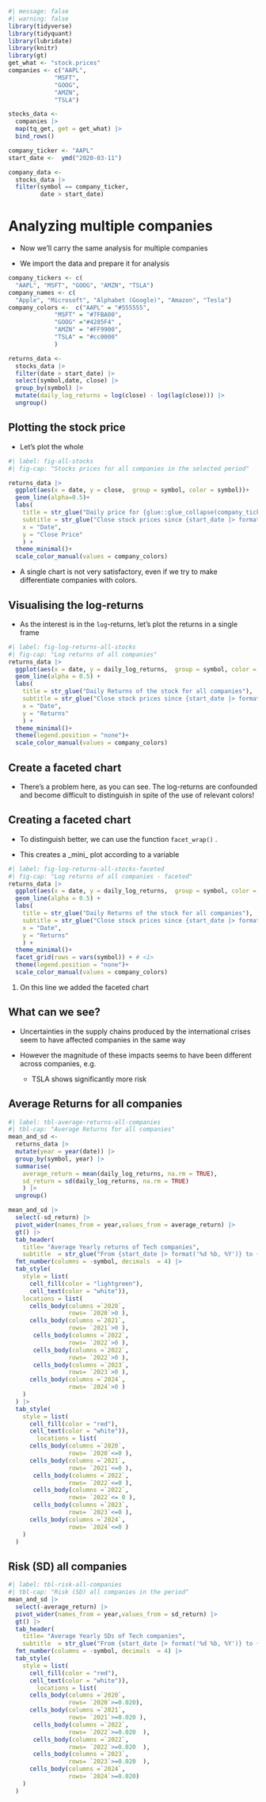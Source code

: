 ```r
#| message: false
#| warning: false
library(tidyverse)
library(tidyquant)
library(lubridate)
library(knitr)
library(gt)
get_what <- "stock.prices"
companies <- c("AAPL",
             "MSFT",
             "GOOG",
             "AMZN",
             "TSLA")

stocks_data <- 
  companies |> 
  map(tq_get, get = get_what) |> 
  bind_rows()

company_ticker <- "AAPL"
start_date <-  ymd("2020-03-11")

company_data <- 
  stocks_data |> 
  filter(symbol == company_ticker, 
         date > start_date) 
```

# Analyzing multiple companies

-   Now we'll carry the same analysis for multiple companies

-   We import the data and prepare it for analysis

```r
company_tickers <- c(
  "AAPL", "MSFT", "GOOG", "AMZN", "TSLA") 
company_names <- c(
  "Apple", "Microsoft", "Alphabet (Google)", "Amazon", "Tesla")
company_colors <-  c("AAPL" = "#555555", 
             "MSFT" = "#7FBA00", 
             "GOOG" ="#4285F4" , 
             "AMZN" = "#FF9900",
             "TSLA" = "#cc0000"
             )
```

```r
returns_data <- 
  stocks_data |> 
  filter(date > start_date) |> 
  select(symbol,date, close) |> 
  group_by(symbol) |> 
  mutate(daily_log_returns = log(close) - log(lag(close))) |> 
  ungroup()

```

## Plotting the stock price

-   Let's plot the whole

```r
#| label: fig-all-stocks
#| fig-cap: "Stocks prices for all companies in the selected period"

returns_data |> 
  ggplot(aes(x = date, y = close,  group = symbol, color = symbol))+
  geom_line(alpha=0.5)+
  labs(
    title = str_glue("Daily price for {glue::glue_collapse(company_tickers, sep = ', ')}"), 
    subtitle = str_glue("Close stock prices since {start_date |> format('%d %B, %Y')}"),
    x = "Date",
    y = "Close Price"
    ) + 
  theme_minimal()+
  scale_color_manual(values = company_colors)
```

-   A single chart is not very satisfactory, even if we try to make differentiate companies with colors.

## Visualising the log-returns

-   As the interest is in the `log`-returns, let's plot the returns in a single frame

```r
#| label: fig-log-returns-all-stocks
#| fig-cap: "Log returns of all companies"
returns_data |> 
  ggplot(aes(x = date, y = daily_log_returns,  group = symbol, color = symbol))+
  geom_line(alpha = 0.5) +
  labs(
    title = str_glue("Daily Returns of the stock for all companies"), 
    subtitle = str_glue("Close stock prices since {start_date |> format('%d %B, %Y')}"),
    x = "Date",
    y = "Returns"
    ) + 
  theme_minimal()+
  theme(legend.position = "none")+ 
  scale_color_manual(values = company_colors)
```

::: callout-important
## Create a faceted chart

-   There's a problem here, as you can see. The log-returns are confounded and become difficult to distinguish in spite of the use of relevant colors!
:::

## Creating a faceted chart

-   To distinguish better, we can use the function `facet_wrap()` .

-   This creates a \_mini\_ plot according to a variable

```r
#| label: fig-log-returns-all-stocks-faceted
#| fig-cap: "Log returns of all companies - faceted"
returns_data |> 
  ggplot(aes(x = date, y = daily_log_returns,  group = symbol, color = symbol))+
  geom_line(alpha = 0.5) +
  labs(
    title = str_glue("Daily Returns of the stock for all companies"), 
    subtitle = str_glue("Close stock prices since {start_date |> format('%d %B, %Y')}"),
    x = "Date",
    y = "Returns"
    ) + 
  theme_minimal()+
  facet_grid(rows = vars(symbol)) + # <1> 
  theme(legend.position = "none")+ 
  scale_color_manual(values = company_colors)
```

1.  On this line we added the faceted chart

::: {.callout-important collapse="true"}
## What can we see?

-   Uncertainties in the supply chains produced by the international crises seem to have affected companies in the same way

-   However the magnitude of these impacts seems to have been different across companies, e.g.

    -   TSLA shows significantly more risk
:::

## Average Returns for all companies

```r
#| label: tbl-average-returns-all-companies
#| tbl-cap: "Average Returns for all companies" 
mean_and_sd <- 
  returns_data |> 
  mutate(year = year(date)) |> 
  group_by(symbol, year) |> 
  summarise(
    average_return = mean(daily_log_returns, na.rm = TRUE), 
    sd_return = sd(daily_log_returns, na.rm = TRUE)
    ) |> 
  ungroup()

mean_and_sd |> 
  select(-sd_return) |> 
  pivot_wider(names_from = year,values_from = average_return) |> 
  gt() |> 
  tab_header(
    title= "Average Yearly returns of Tech companies",
    subtitle  = str_glue("From {start_date |> format('%d %b, %Y')} to {Sys.Date() |> format('%d %b, %Y')}")) |> 
  fmt_number(columns = -symbol, decimals  = 4) |> 
  tab_style(
    style = list(
      cell_fill(color = "lightgreen"), 
      cell_text(color = "white")), 
    locations = list(
      cells_body(columns =`2020`, 
                 rows= `2020`>0 ), 
      cells_body(columns =`2021`, 
                 rows= `2021`>0 ), 
       cells_body(columns =`2022`, 
                 rows= `2022`>0 ), 
       cells_body(columns =`2022`, 
                 rows= `2022`>0 ), 
       cells_body(columns =`2023`, 
                 rows= `2023`>0 ), 
      cells_body(columns =`2024`, 
                 rows= `2024`>0 )
    )
  ) |> 
  tab_style(
    style = list(
      cell_fill(color = "red"), 
      cell_text(color = "white")), 
        locations = list(
      cells_body(columns =`2020`, 
                 rows= `2020`<=0 ), 
      cells_body(columns =`2021`, 
                 rows= `2021`<=0 ), 
       cells_body(columns =`2022`, 
                 rows= `2022`<=0 ), 
       cells_body(columns =`2022`, 
                 rows= `2022`<= 0 ), 
       cells_body(columns =`2023`, 
                 rows= `2023`<=0 ), 
      cells_body(columns =`2024`, 
                 rows= `2024`<=0 )
    )
  )
```

## Risk (SD) all companies

```r
#| label: tbl-risk-all-companies
#| tbl-cap: "Risk (SD) all companies in the period"
mean_and_sd |> 
  select(-average_return) |> 
  pivot_wider(names_from = year,values_from = sd_return) |> 
  gt() |> 
  tab_header(
    title= "Average Yearly SDs of Tech companies",
    subtitle  = str_glue("From {start_date |> format('%d %b, %Y')} to {Sys.Date() |> format('%d %b, %Y')}")) |> 
  fmt_number(columns = -symbol, decimals  = 4) |> 
  tab_style(
    style = list(
      cell_fill(color = "red"), 
      cell_text(color = "white")), 
        locations = list(
      cells_body(columns =`2020`, 
                 rows= `2020`>=0.020), 
      cells_body(columns =`2021`, 
                 rows= `2021`>=0.020 ), 
       cells_body(columns =`2022`, 
                 rows= `2022`>=0.020  ), 
       cells_body(columns =`2022`, 
                 rows= `2022`>=0.020  ), 
       cells_body(columns =`2023`, 
                 rows= `2023`>=0.020  ), 
      cells_body(columns =`2024`, 
                 rows= `2024`>=0.020)
    )
  )
```
